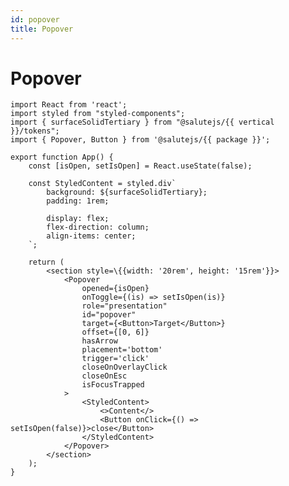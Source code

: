 ```yaml
---
id: popover
title: Popover
---
```



# Popover
<Description name="Popover" />
<PropsTable name="Popover" />

```tsx live
import React from 'react';
import styled from "styled-components";
import { surfaceSolidTertiary } from "@salutejs/{{ vertical }}/tokens";
import { Popover, Button } from '@salutejs/{{ package }}';

export function App() {
    const [isOpen, setIsOpen] = React.useState(false);

    const StyledContent = styled.div`
        background: ${surfaceSolidTertiary};
        padding: 1rem;

        display: flex;
        flex-direction: column;
        align-items: center;
    `;

    return (
        <section style=\{{width: '20rem', height: '15rem'}}>
            <Popover
                opened={isOpen}
                onToggle={(is) => setIsOpen(is)}
                role="presentation"
                id="popover"
                target={<Button>Target</Button>}
                offset={[0, 6]}
                hasArrow
                placement='bottom'
                trigger='click'
                closeOnOverlayClick
                closeOnEsc
                isFocusTrapped
            >
                <StyledContent>
                    <>Content</>
                    <Button onClick={() => setIsOpen(false)}>close</Button>
                </StyledContent>
            </Popover>
        </section>
    );
}
```
